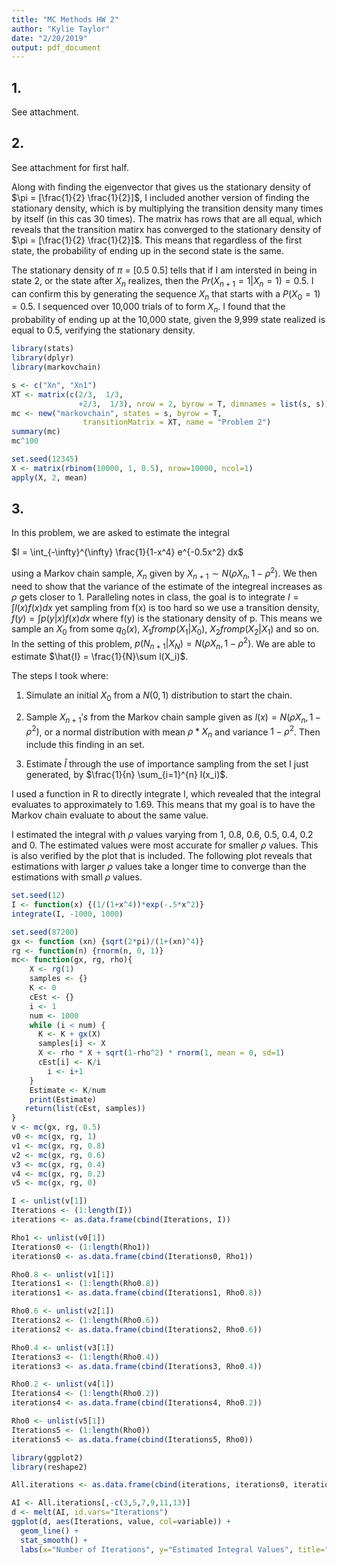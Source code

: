 ```yaml
---
title: "MC Methods HW 2"
author: "Kylie Taylor"
date: "2/20/2019"
output: pdf_document
---
```



## 1.

See attachment.



## 2. 

See attachment for first half.

Along with finding the eigenvector that gives us the stationary density of $\pi = [\frac{1}{2}  \frac{1}{2}]$, I included another version of finding the stationary density, which is by multiplying the transition density many times by itself (in this cas 30 times). The matrix has rows that are all equal, which reveals that the transition matirx has converged to the stationary density of $\pi = [\frac{1}{2} \frac{1}{2}]$. This means that regardless of the first state, the probability of ending up in the second state is the same. 

The stationary density of $\pi$ = [0.5 0.5] tells that if I am intersted in being in state 2, or the state after $X_n$ realizes, then the $Pr(X_{n+1} = 1 | X_n = 1) = 0.5$. I can confirm this by generating the sequence  $X_n$ that starts with a $P(X_0 = 1) = 0.5$. I sequenced over 10,000 trials of to form $X_n$. I found that the probability of ending up at the 10,000 state, given the 9,999 state realized is equal to 0.5, verifying the stationary density. 


```r
library(stats)
library(dplyr)
library(markovchain)
```

```r
s <- c("Xn", "Xn1")
XT <- matrix(c(2/3,  1/3,  
               +2/3,  1/3), nrow = 2, byrow = T, dimnames = list(s, s))
mc <- new("markovchain", states = s, byrow = T, 
                transitionMatrix = XT, name = "Problem 2")
summary(mc)
mc^100
```


```r
set.seed(12345)
X <- matrix(rbinom(10000, 1, 0.5), nrow=10000, ncol=1)
apply(X, 2, mean)
```





## 3.

In this problem, we are asked to estimate the integral

$I = \int_{-\infty}^{\infty} \frac{1}{1-x^4} e^{-0.5x^2} dx$

using a Markov chain sample, $X_n$ given by $X_{n+1} \sim N(\rho X_n, 1 - \rho^2)$. We then need to show that the variance of the estimate of the integreal increases as $\rho$ gets closer to 1. Paralleling notes in class, the goal is to integrate $I = \int l(x)f(x)dx$ yet sampling from f(x) is too hard so we use a transition density, $f(y) = \int p(y|x)f(x)dx$ where f(y) is the stationary density of p. This means we sample an $X_0$ from some $q_0(x)$, $X_1 from p(X_1 | X_0)$, $X_2 from p(X_2|X_1)$ and so on. In the setting of this problem, $p(N_{n+1} | X_N) = N(\rho X_n, 1 - \rho^2)$. We are able to estimate $\hat{I} = \frac{1}{N}\sum l(X_i)$. 



 
The steps I took where:

1) Simulate an initial $X_0$ from a $N(0, 1)$ distribution to start the chain.

2) Sample $X_{n+1}'s$ from the Markov chain sample given as $l(x) = N(\rho X_n, 1 - \rho^2)$, or a normal distribution with mean $\rho * X_n$ and variance $1 - \rho^2$. Then include this finding in an set.  

3) Estimate $\hat{I}$ through the use of importance sampling from the set I just generated, by $\frac{1}{n} \sum_{i=1}^{n} l(x_i)$.


I used a function in R to directly integrate I, which revealed that the integral evaluates to approximately to 1.69. This means that my goal is to have the Markov chain evaluate to about the same value. 

I estimated the integral with $\rho$ values varying from 1, 0.8, 0.6, 0.5, 0.4, 0.2 and 0. The estimated values were most accurate for smaller $\rho$ values. This is also verified by the plot that is included. The following plot reveals that estimations with larger $\rho$ values take a longer time to converge than the estimations with small $\rho$ values. 



```r
set.seed(12)
I <- function(x) {(1/(1+x^4))*exp(-.5*x^2)}
integrate(I, -1000, 1000)
```




```r
set.seed(87200)
gx <- function (xn) {sqrt(2*pi)/(1+(xn)^4)} 
rg <- function(n) {rnorm(n, 0, 1)}
mc<- function(gx, rg, rho){
    X <- rg(1)
    samples <- {}
    K <- 0 
    cEst <- {}
    i <- 1
    num <- 1000
    while (i < num) {
      K <- K + gx(X)
      samples[i] <- X
      X <- rho * X + sqrt(1-rho^2) * rnorm(1, mean = 0, sd=1)
      cEst[i] <- K/i
        i <- i+1 
    }
    Estimate <- K/num
    print(Estimate)
   return(list(cEst, samples))
}
v <- mc(gx, rg, 0.5)
v0 <- mc(gx, rg, 1)
v1 <- mc(gx, rg, 0.8)
v2 <- mc(gx, rg, 0.6)
v3 <- mc(gx, rg, 0.4)
v4 <- mc(gx, rg, 0.2)
v5 <- mc(gx, rg, 0)

```




```r
I <- unlist(v[1])
Iterations <- (1:length(I))
iterations <- as.data.frame(cbind(Iterations, I))

Rho1 <- unlist(v0[1])
Iterations0 <- (1:length(Rho1))
iterations0 <- as.data.frame(cbind(Iterations0, Rho1))

Rho0.8 <- unlist(v1[1])
Iterations1 <- (1:length(Rho0.8))
iterations1 <- as.data.frame(cbind(Iterations1, Rho0.8))

Rho0.6 <- unlist(v2[1])
Iterations2 <- (1:length(Rho0.6))
iterations2 <- as.data.frame(cbind(Iterations2, Rho0.6))

Rho0.4 <- unlist(v3[1])
Iterations3 <- (1:length(Rho0.4))
iterations3 <- as.data.frame(cbind(Iterations3, Rho0.4))

Rho0.2 <- unlist(v4[1])
Iterations4 <- (1:length(Rho0.2))
iterations4 <- as.data.frame(cbind(Iterations4, Rho0.2))

Rho0 <- unlist(v5[1])
Iterations5 <- (1:length(Rho0))
iterations5 <- as.data.frame(cbind(Iterations5, Rho0))

library(ggplot2)
library(reshape2)
```


```r
All.iterations <- as.data.frame(cbind(iterations, iterations0, iterations1, iterations2, iterations3, iterations4, iterations5))

AI <- All.iterations[,-c(3,5,7,9,11,13)]
d <- melt(AI, id.vars="Iterations")
ggplot(d, aes(Iterations, value, col=variable)) + 
  geom_line() + 
  stat_smooth() +
  labs(x="Number of Iterations", y="Estimated Integral Values", title="Convergence of Markov Chain to Integral")

```








